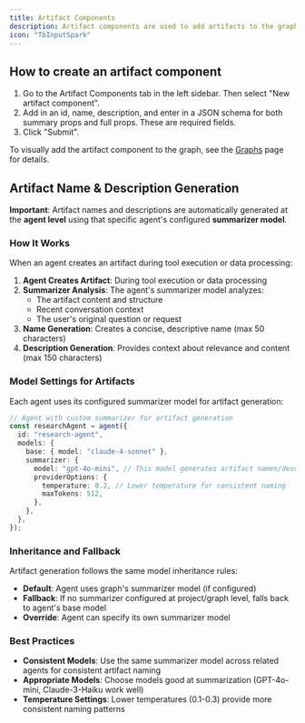 ```yaml
---
title: Artifact Components
description: Artifact components are used to add artifacts to the graph.
icon: "TbInputSpark"
---
```


<Snippet file="multi-agent-framework/artifacts.mdx" />

## How to create an artifact component

1. Go to the Artifact Components tab in the left sidebar. Then select "New artifact component".
2. Add in an id, name, description, and enter in a JSON schema for both summary props and full props. These are required fields.
3. Click "Submit".

To visually add the artifact component to the graph, see the [Graphs](/visual-builder/graphs#adding-artifact-components) page for details.

## Artifact Name & Description Generation

**Important**: Artifact names and descriptions are automatically generated at the **agent level** using that specific agent's configured **summarizer model**.

### How It Works

When an agent creates an artifact during tool execution or data processing:

1. **Agent Creates Artifact**: During tool execution or data processing
2. **Summarizer Analysis**: The agent's summarizer model analyzes:
   - The artifact content and structure
   - Recent conversation context
   - The user's original question or request
3. **Name Generation**: Creates a concise, descriptive name (max 50 characters)
4. **Description Generation**: Provides context about relevance and content (max 150 characters)

### Model Settings for Artifacts

Each agent uses its configured summarizer model for artifact generation:

```typescript
// Agent with custom summarizer for artifact generation
const researchAgent = agent({
  id: "research-agent",
  models: {
    base: { model: "claude-4-sonnet" },
    summarizer: {
      model: "gpt-4o-mini", // This model generates artifact names/descriptions
      providerOptions: {
        temperature: 0.2, // Lower temperature for consistent naming
        maxTokens: 512,
      },
    },
  },
});
```

### Inheritance and Fallback

Artifact generation follows the same model inheritance rules:

- **Default**: Agent uses graph's summarizer model (if configured)
- **Fallback**: If no summarizer configured at project/graph level, falls back to agent's base model
- **Override**: Agent can specify its own summarizer model

### Best Practices

- **Consistent Models**: Use the same summarizer model across related agents for consistent artifact naming
- **Appropriate Models**: Choose models good at summarization (GPT-4o-mini, Claude-3-Haiku work well)
- **Temperature Settings**: Lower temperatures (0.1-0.3) provide more consistent naming patterns

